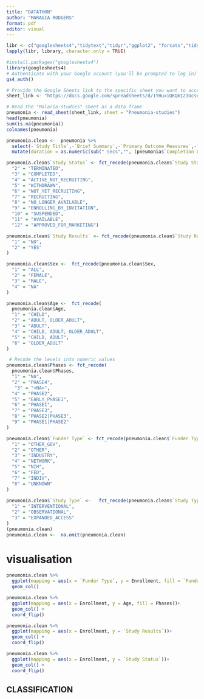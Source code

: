---
title: "DATATHON"
author: "MARAGIA RODGERS"
format: pdf
editor: visual
---

```{r}
libr <- c("googlesheets4","tidytext","tidyr","ggplot2", "forcats","tidyverse")
lapply(libr, library, character.only = TRUE)
```

```{r}
#install.packages("googlesheets4")
library(googlesheets4)
# Authenticate with your Google account (you'll be prompted to log in)
gs4_auth()

# Provide the Google Sheets link to the specific sheet you want to access
sheet_link <- "https://docs.google.com/spreadsheets/d/1YHuxiQKQmI23UcseEEYL-B7cXD6v6vtVr8iA6wKf3lg/edit#gid=1422694223"

# Read the "Malaria-studies" sheet as a data frame
pneumonia <- read_sheet(sheet_link, sheet = "Pneumonia-studies")
head(pneumonia)
sum(is.na(pneumonia))
colnames(pneumonia)
```

```{r}
pneumonia.clean <-  pneumonia %>%
  select(-`Study Title`,-`Brief Summary`,-`Primary Outcome Measures`,-`NCT Number`,-`Study URL`,-`Secondary Outcome Measures`,-`Other Outcome Measures`, -`Start Date`, -`Primary Completion Date`, - `Completion Date`, -`First Posted`, -`Last Update Posted`,-Conditions,-Interventions,-Sponsor,-Collaborators,-`Study Design`,-`Other IDs`,-Locations,-`Study Documents`,-Acronym,-`Results First Posted`) %>%
  mutate(duration = as.numeric(sub(" secs","", (pneumonia$`Completion Date` - pneumonia$`Start Date`)/86400))) #duration of study

```

```{r}
pneumonia.clean$`Study Status` <- fct_recode(pneumonia.clean$`Study Status`, "1" = "UNKNOWN",
  "2" = "TERMINATED",
  "3" = "COMPLETED",
  "4" = "ACTIVE_NOT_RECRUITING",
  "5" = "WITHDRAWN",
  "6" = "NOT_YET_RECRUITING",
  "7" = "RECRUITING",
  "8" = "NO_LONGER_AVAILABLE",
  "9" = "ENROLLING_BY_INVITATION",
  "10" = "SUSPENDED",
  "11" = "AVAILABLE",
  "12" = "APPROVED_FOR_MARKETING")

pneumonia.clean$`Study Results` <- fct_recode(pneumonia.clean$`Study Results`,
  "1" = "NO",
  "2" = "YES"
)

pneumonia.clean$Sex <-  fct_recode(pneumonia.clean$Sex,
  "1" = "ALL",
  "2" = "FEMALE",
  "3" = "MALE",
  "4" = "NA"
)

pneumonia.clean$Age <-  fct_recode(
  pneumonia.clean$Age,
  "1" = "CHILD",
  "2" = "ADULT, OLDER_ADULT",
  "3" = "ADULT",
  "4" = "CHILD, ADULT, OLDER_ADULT",
  "5" = "CHILD, ADULT",
  "6" = "OLDER_ADULT"
)

 # Recode the levels into numeric values
pneumonia.clean$Phases <- fct_recode(
  pneumonia.clean$Phases,
  "1" = "NA",
  "2" = "PHASE4",
   "3" = "<NA>",
  "4" = "PHASE2",
  "5" = "EARLY_PHASE1",
  "6" = "PHASE1",
  "7" = "PHASE3",
  "8" = "PHASE2|PHASE3",
  "9" = "PHASE1|PHASE2"
)

pneumonia.clean$`Funder Type` <- fct_recode(pneumonia.clean$`Funder Type`,
  "1" = "OTHER_GOV",
  "2" = "OTHER",
  "3" = "INDUSTRY",
  "4" = "NETWORK",
  "5" = "NIH",
  "6" = "FED",
  "7" = "INDIV",
  "8" = "UNKNOWN"
)
 
pneumonia.clean$`Study Type` <-   fct_recode(pneumonia.clean$`Study Type`,
  "1" = "INTERVENTIONAL",
  "2" = "OBSERVATIONAL",
  "3" = "EXPANDED_ACCESS"
)
(pneumonia.clean)
pneumonia.clean <-  na.omit(pneumonia.clean)
```

# visualisation

```{r}
pneumonia.clean %>%
  ggplot(mapping = aes(x = `Funder Type`, y = Enrollment, fill = `Funder Type`)) +
  geom_col()

pneumonia.clean %>%
  ggplot(mapping = aes(x = Enrollment, y = Age, fill = Phases))+
  geom_col() + 
  coord_flip()

pneumonia.clean %>%
  ggplot(mapping = aes(x = Enrollment, y = `Study Results`))+
  geom_col() + 
  coord_flip()
```

```{r}
pneumonia.clean %>%
  ggplot(mapping = aes(x = Enrollment, y = `Study Status`))+
  geom_col() + 
  coord_flip()
```

## CLASSIFICATION

```{r}

```
